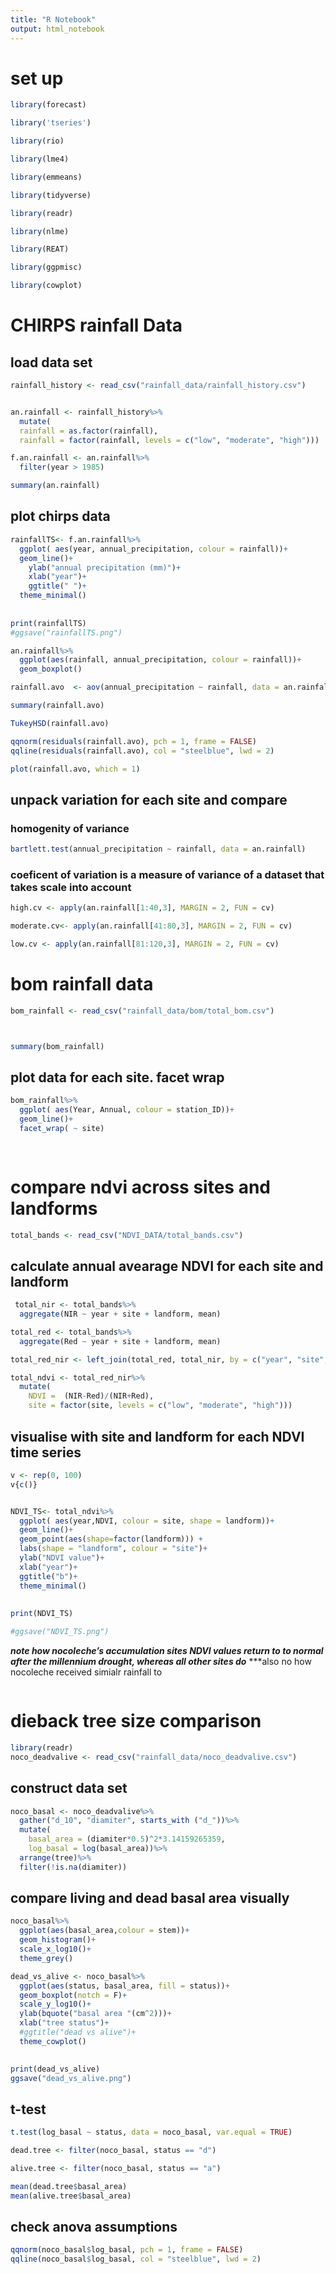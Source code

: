 ```yaml
---
title: "R Notebook"
output: html_notebook
---
```

# set up



```r


library(forecast)

library('tseries')

library(rio)

library(lme4)

library(emmeans)

library(tidyverse)

library(readr)

library(nlme)

library(REAT)

library(ggpmisc)

library(cowplot)
```


# CHIRPS rainfall Data
## load data set 
```r
rainfall_history <- read_csv("rainfall_data/rainfall_history.csv")


an.rainfall <- rainfall_history%>%
  mutate(
  rainfall = as.factor(rainfall),
  rainfall = factor(rainfall, levels = c("low", "moderate", "high")))

f.an.rainfall <- an.rainfall%>%
  filter(year > 1985)

summary(an.rainfall)
```


## plot chirps data

```r
rainfallTS<- f.an.rainfall%>%
  ggplot( aes(year, annual_precipitation, colour = rainfall))+
  geom_line()+
    ylab("annual precipitation (mm)")+
    xlab("year")+
    ggtitle(" ")+
  theme_minimal()
  
  
print(rainfallTS) 
#ggsave("rainfallTS.png")

```


```r

an.rainfall%>%
  ggplot(aes(rainfall, annual_precipitation, colour = rainfall))+
  geom_boxplot()
```
```r

  
rainfall.avo  <- aov(annual_precipitation ~ rainfall, data = an.rainfall)

summary(rainfall.avo)

TukeyHSD(rainfall.avo)
```

```r
qqnorm(residuals(rainfall.avo), pch = 1, frame = FALSE)
qqline(residuals(rainfall.avo), col = "steelblue", lwd = 2)

```


```r
plot(rainfall.avo, which = 1)
```


## unpack variation for each site and compare

### homogenity of variance 
```r

bartlett.test(annual_precipitation ~ rainfall, data = an.rainfall)

```


### coeficent of variation is a measure of variance of a dataset that takes scale into account 

```r
high.cv <- apply(an.rainfall[1:40,3], MARGIN = 2, FUN = cv)

moderate.cv<- apply(an.rainfall[41:80,3], MARGIN = 2, FUN = cv)

low.cv <- apply(an.rainfall[81:120,3], MARGIN = 2, FUN = cv)

```





# bom rainfall data 

```r

bom_rainfall <- read_csv("rainfall_data/bom/total_bom.csv")



summary(bom_rainfall)

```


## plot data for each site. facet wrap

```r
bom_rainfall%>%
  ggplot( aes(Year, Annual, colour = station_ID))+
  geom_line()+
  facet_wrap( ~ site)
  
  

```



# compare ndvi across sites and landforms  
```r

total_bands <- read_csv("NDVI_DATA/total_bands.csv")


```


## calculate annual avearage NDVI for each site and landform

```r

 total_nir <- total_bands%>%
  aggregate(NIR ~ year + site + landform, mean)

total_red <- total_bands%>%
  aggregate(Red ~ year + site + landform, mean)

total_red_nir <- left_join(total_red, total_nir, by = c("year", "site", "landform"))

total_ndvi <- total_red_nir%>%
  mutate(
    NDVI =  (NIR-Red)/(NIR+Red),
    site = factor(site, levels = c("low", "moderate", "high")))

```



## visualise with site and landform for each NDVI time series 

```r

v <- rep(0, 100)
v{c()}


NDVI_TS<- total_ndvi%>%
  ggplot( aes(year,NDVI, colour = site, shape = landform))+
  geom_line()+
  geom_point(aes(shape=factor(landform))) + 
  labs(shape = "landform", colour = "site")+
  ylab("NDVI value")+
  xlab("year")+
  ggtitle("b")+
  theme_minimal()
 
  
print(NDVI_TS)

#ggsave("NDVI_TS.png")

```

***note how nocoleche's accumulation sites NDVI values return to to normal after the millennium drought, whereas all other sites do***
***also no how nocoleche received simialr rainfall to 


```r

```


# dieback tree size comparison

```r
library(readr)
noco_deadvalive <- read_csv("rainfall_data/noco_deadvalive.csv")

```
## construct data set 

```r
noco_basal <- noco_deadvalive%>%
  gather("d_10", "diamiter", starts_with ("d_"))%>%
  mutate(
    basal_area = (diamiter*0.5)^2*3.14159265359,
    log_basal = log(basal_area))%>%
  arrange(tree)%>%
  filter(!is.na(diamiter))
```

## compare living and dead basal area visually 
```r
noco_basal%>%
  ggplot(aes(basal_area,colour = stem))+
  geom_histogram()+
  scale_x_log10()+
  theme_grey()

```


```r

dead_vs_alive <- noco_basal%>%
  ggplot(aes(status, basal_area, fill = status))+
  geom_boxplot(notch = F)+
  scale_y_log10()+
  ylab(bquote("basal area "(cm^2)))+
  xlab("tree status")+
  #ggtitle("dead vs alive")+
  theme_cowplot()

 
print(dead_vs_alive)    
ggsave("dead_vs_alive.png")
```



## t-test 

```r
t.test(log_basal ~ status, data = noco_basal, var.equal = TRUE)

```
```r
dead.tree <- filter(noco_basal, status == "d")

alive.tree <- filter(noco_basal, status == "a")

mean(dead.tree$basal_area)
mean(alive.tree$basal_area)

```

## check anova assumptions

```r
qqnorm(noco_basal$log_basal, pch = 1, frame = FALSE)
qqline(noco_basal$log_basal, col = "steelblue", lwd = 2)
```





